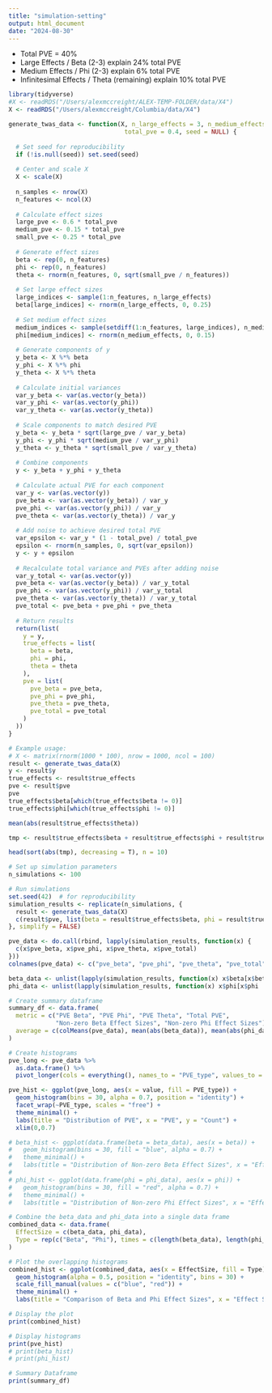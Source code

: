 ```yaml
---
title: "simulation-setting"
output: html_document
date: "2024-08-30"
---
```


- Total PVE = 40%
- Large Effects / Beta (2-3) explain 24% total PVE
- Medium Effects / Phi (2-3) explain 6% total PVE
- Infinitesimal Effects / Theta (remaining) explain 10% total PVE

```r
library(tidyverse)
#X <- readRDS("/Users/alexmccreight/ALEX-TEMP-FOLDER/data/X4")
X <- readRDS("/Users/alexmccreight/Columbia/data/X4")
```


```r
generate_twas_data <- function(X, n_large_effects = 3, n_medium_effects = 3, 
                                total_pve = 0.4, seed = NULL) {
  
  # Set seed for reproducibility
  if (!is.null(seed)) set.seed(seed)
  
  # Center and scale X
  X <- scale(X)
  
  n_samples <- nrow(X)
  n_features <- ncol(X)
  
  # Calculate effect sizes
  large_pve <- 0.6 * total_pve
  medium_pve <- 0.15 * total_pve
  small_pve <- 0.25 * total_pve
  
  # Generate effect sizes
  beta <- rep(0, n_features)
  phi <- rep(0, n_features)
  theta <- rnorm(n_features, 0, sqrt(small_pve / n_features))
  
  # Set large effect sizes
  large_indices <- sample(1:n_features, n_large_effects)
  beta[large_indices] <- rnorm(n_large_effects, 0, 0.25)
  
  # Set medium effect sizes
  medium_indices <- sample(setdiff(1:n_features, large_indices), n_medium_effects)
  phi[medium_indices] <- rnorm(n_medium_effects, 0, 0.15)
  
  # Generate components of y
  y_beta <- X %*% beta
  y_phi <- X %*% phi
  y_theta <- X %*% theta
  
  # Calculate initial variances
  var_y_beta <- var(as.vector(y_beta))
  var_y_phi <- var(as.vector(y_phi))
  var_y_theta <- var(as.vector(y_theta))
  
  # Scale components to match desired PVE
  y_beta <- y_beta * sqrt(large_pve / var_y_beta)
  y_phi <- y_phi * sqrt(medium_pve / var_y_phi)
  y_theta <- y_theta * sqrt(small_pve / var_y_theta)
  
  # Combine components
  y <- y_beta + y_phi + y_theta
  
  # Calculate actual PVE for each component
  var_y <- var(as.vector(y))
  pve_beta <- var(as.vector(y_beta)) / var_y
  pve_phi <- var(as.vector(y_phi)) / var_y
  pve_theta <- var(as.vector(y_theta)) / var_y
  
  # Add noise to achieve desired total PVE
  var_epsilon <- var_y * (1 - total_pve) / total_pve
  epsilon <- rnorm(n_samples, 0, sqrt(var_epsilon))
  y <- y + epsilon
  
  # Recalculate total variance and PVEs after adding noise
  var_y_total <- var(as.vector(y))
  pve_beta <- var(as.vector(y_beta)) / var_y_total
  pve_phi <- var(as.vector(y_phi)) / var_y_total
  pve_theta <- var(as.vector(y_theta)) / var_y_total
  pve_total <- pve_beta + pve_phi + pve_theta
  
  # Return results
  return(list(
    y = y,
    true_effects = list(
      beta = beta,
      phi = phi,
      theta = theta
    ),
    pve = list(
      pve_beta = pve_beta,
      pve_phi = pve_phi,
      pve_theta = pve_theta,
      pve_total = pve_total
    )
  ))
}

# Example usage:
# X <- matrix(rnorm(1000 * 100), nrow = 1000, ncol = 100)
result <- generate_twas_data(X)
y <- result$y
true_effects <- result$true_effects
pve <- result$pve
pve
true_effects$beta[which(true_effects$beta != 0)]
true_effects$phi[which(true_effects$phi != 0)]

mean(abs(result$true_effects$theta))

tmp <- result$true_effects$beta + result$true_effects$phi + result$true_effects$theta

head(sort(abs(tmp), decreasing = T), n = 10)
```

```r
# Set up simulation parameters
n_simulations <- 100

# Run simulations
set.seed(42)  # for reproducibility
simulation_results <- replicate(n_simulations, {
  result <- generate_twas_data(X)
  c(result$pve, list(beta = result$true_effects$beta, phi = result$true_effects$phi))
}, simplify = FALSE)

pve_data <- do.call(rbind, lapply(simulation_results, function(x) {
  c(x$pve_beta, x$pve_phi, x$pve_theta, x$pve_total)
}))
colnames(pve_data) <- c("pve_beta", "pve_phi", "pve_theta", "pve_total")

beta_data <- unlist(lapply(simulation_results, function(x) x$beta[x$beta != 0]))
phi_data <- unlist(lapply(simulation_results, function(x) x$phi[x$phi != 0]))

# Create summary dataframe
summary_df <- data.frame(
  metric = c("PVE Beta", "PVE Phi", "PVE Theta", "Total PVE", 
             "Non-zero Beta Effect Sizes", "Non-zero Phi Effect Sizes"),
  average = c(colMeans(pve_data), mean(abs(beta_data)), mean(abs(phi_data)))
)

# Create histograms
pve_long <- pve_data %>%
  as.data.frame() %>%
  pivot_longer(cols = everything(), names_to = "PVE_type", values_to = "value")

pve_hist <- ggplot(pve_long, aes(x = value, fill = PVE_type)) +
  geom_histogram(bins = 30, alpha = 0.7, position = "identity") +
  facet_wrap(~PVE_type, scales = "free") +
  theme_minimal() +
  labs(title = "Distribution of PVE", x = "PVE", y = "Count") +
  xlim(0,0.7)

# beta_hist <- ggplot(data.frame(beta = beta_data), aes(x = beta)) +
#   geom_histogram(bins = 30, fill = "blue", alpha = 0.7) +
#   theme_minimal() +
#   labs(title = "Distribution of Non-zero Beta Effect Sizes", x = "Effect Size", y = "Count")
# 
# phi_hist <- ggplot(data.frame(phi = phi_data), aes(x = phi)) +
#   geom_histogram(bins = 30, fill = "red", alpha = 0.7) +
#   theme_minimal() +
#   labs(title = "Distribution of Non-zero Phi Effect Sizes", x = "Effect Size", y = "Count")

# Combine the beta_data and phi_data into a single data frame
combined_data <- data.frame(
  EffectSize = c(beta_data, phi_data),
  Type = rep(c("Beta", "Phi"), times = c(length(beta_data), length(phi_data)))
)

# Plot the overlapping histograms
combined_hist <- ggplot(combined_data, aes(x = EffectSize, fill = Type)) +
  geom_histogram(alpha = 0.5, position = "identity", bins = 30) +
  scale_fill_manual(values = c("blue", "red")) +
  theme_minimal() +
  labs(title = "Comparison of Beta and Phi Effect Sizes", x = "Effect Size", y = "Count")

# Display the plot
print(combined_hist)

# Display histograms
print(pve_hist)
# print(beta_hist)
# print(phi_hist)

# Summary Dataframe
print(summary_df)
```
